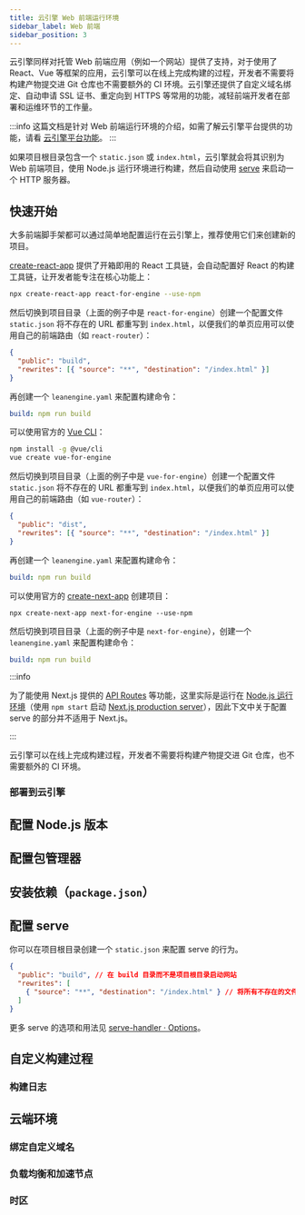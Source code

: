 ```yaml
---
title: 云引擎 Web 前端运行环境
sidebar_label: Web 前端
sidebar_position: 3
---
```



云引擎同样对托管 Web 前端应用（例如一个网站）提供了支持，对于使用了 React、Vue 等框架的应用，云引擎可以在线上完成构建的过程，开发者不需要将构建产物提交进 Git 仓库也不需要额外的 CI 环境。云引擎还提供了自定义域名绑定、自动申请 SSL 证书、重定向到 HTTPS 等常用的功能，减轻前端开发者在部署和运维环节的工作量。

:::info
这篇文档是针对 Web 前端运行环境的介绍，如需了解云引擎平台提供的功能，请看 [云引擎平台功能](/v3/sdk/engine/platform)。
:::

如果项目根目录包含一个 `static.json` 或 `index.html`，云引擎就会将其识别为 Web 前端项目，使用 Node.js 运行环境进行构建，然后自动使用 [serve](https://www.npmjs.com/package/serve) 来启动一个 HTTP 服务器。

## 快速开始

大多前端脚手架都可以通过简单地配置运行在云引擎上，推荐使用它们来创建新的项目。

<Tabs>
<TabItem value='react' label='React' default>

[create-react-app](https://create-react-app.dev/) 提供了开箱即用的 React 工具链，会自动配置好 React 的构建工具链，让开发者能专注在核心功能上：

```sh
npx create-react-app react-for-engine --use-npm
```

然后切换到项目目录（上面的例子中是 `react-for-engine`）创建一个配置文件 `static.json` 将不存在的 URL 都重写到 `index.html`，以便我们的单页应用可以使用自己的前端路由（如 `react-router`）：

```json title='static.json'
{
  "public": "build",
  "rewrites": [{ "source": "**", "destination": "/index.html" }]
}
```

再创建一个 `leanengine.yaml` 来配置构建命令：

```yaml title='leanengine.yaml'
build: npm run build
```

</TabItem>
<TabItem value='vue' label='Vue'>

可以使用官方的 [Vue CLI](https://cli.vuejs.org/)：

```sh
npm install -g @vue/cli
vue create vue-for-engine
```

然后切换到项目目录（上面的例子中是 `vue-for-engine`）创建一个配置文件 `static.json` 将不存在的 URL 都重写到 `index.html`，以便我们的单页应用可以使用自己的前端路由（如 `vue-router`）：

```json title='static.json'
{
  "public": "dist",
  "rewrites": [{ "source": "**", "destination": "/index.html" }]
}
```

再创建一个 `leanengine.yaml` 来配置构建命令：

```yaml title='leanengine.yaml'
build: npm run build
```

</TabItem>
<TabItem value='nextjs' label='Next.js'>

可以使用官方的 [create-next-app](https://nextjs.org/docs/api-reference/create-next-app) 创建项目：

```
npx create-next-app next-for-engine --use-npm
```

然后切换到项目目录（上面的例子中是 `next-for-engine`），创建一个 `leanengine.yaml` 来配置构建命令：

```yaml title='leanengine.yaml'
build: npm run build
```

:::info

为了能使用 Next.js 提供的 [API Routes](https://nextjs.org/docs/api-routes/introduction) 等功能，这里实际是运行在 [Node.js 运行环境](/v3/sdk/engine/deploy/nodejs/)（使用 `npm start` 启动 [Next.js production server](https://nextjs.org/docs/api-reference/cli#production)），因此下文中关于配置 serve 的部分并不适用于 Next.js。

:::

</TabItem>
</Tabs>

云引擎可以在线上完成构建过程，开发者不需要将构建产物提交进 Git 仓库，也不需要额外的 CI 环境。

### 部署到云引擎

<QuickStartDeploy />

## 配置 Node.js 版本

<NodejsSetupRuntime />

## 配置包管理器

<NodejsSetupPackageManager />

## 安装依赖（`package.json`）

<NodejsSetupDependencies />

## 配置 serve

你可以在项目根目录创建一个 `static.json` 来配置 serve 的行为。

```json title='static.json'
{
  "public": "build", // 在 build 目录而不是项目根目录启动网站
  "rewrites": [
    { "source": "**", "destination": "/index.html" } // 将所有不存在的文件的请求重定向到 index.html（适用大部分单页面应用）
  ]
}
```

更多 serve 的选项和用法见 [serve-handler · Options](https://github.com/vercel/serve-handler#options)。

## 自定义构建过程

<BuildingAdvanced />

### 构建日志

<BuildingBuildLogs />

## 云端环境

### 绑定自定义域名

<CloudCustomDomain />

### 负载均衡和加速节点

<CloudLoadBalancer only="nodejs" noClientInfo={true} />

### 时区

<CloudTimezone />
